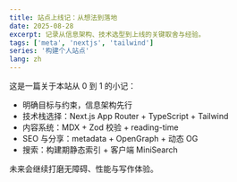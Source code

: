 ```yaml
---
title: 站点上线记：从想法到落地
date: 2025-08-28
excerpt: 记录从信息架构、技术选型到上线的关键取舍与经验。
tags: ['meta', 'nextjs', 'tailwind']
series: '构建个人站点'
lang: zh
---
```


这是一篇关于本站从 0 到 1 的小记：

- 明确目标与约束，信息架构先行
- 技术栈选择：Next.js App Router + TypeScript + Tailwind
- 内容系统：MDX + Zod 校验 + reading-time
- SEO 与分享：metadata + OpenGraph + 动态 OG
- 搜索：构建期静态索引 + 客户端 MiniSearch

未来会继续打磨无障碍、性能与写作体验。
